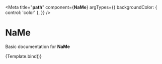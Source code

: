 <!--- __NaMe__.stories.mdx --->

<!--- This is your Story template function, shown here in React -->


<Meta
  title="__path__"
  component={__NaMe__}
  argTypes={{
    backgroundColor: { control: 'color' },
  }}
/>


# __NaMe__

Basic documentation for __NaMe__

<Story name="Basic rendering">{Template.bind()}</Story>
